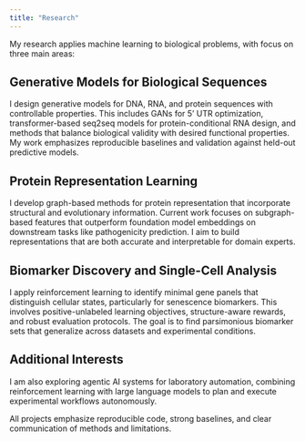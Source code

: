 ```yaml
---
title: "Research"
---
```


My research applies machine learning to biological problems, with focus on three main areas:

## Generative Models for Biological Sequences

I design generative models for DNA, RNA, and protein sequences with controllable properties. This includes GANs for 5' UTR optimization, transformer-based seq2seq models for protein-conditional RNA design, and methods that balance biological validity with desired functional properties. My work emphasizes reproducible baselines and validation against held-out predictive models.

## Protein Representation Learning

I develop graph-based methods for protein representation that incorporate structural and evolutionary information. Current work focuses on subgraph-based features that outperform foundation model embeddings on downstream tasks like pathogenicity prediction. I aim to build representations that are both accurate and interpretable for domain experts.

## Biomarker Discovery and Single-Cell Analysis

I apply reinforcement learning to identify minimal gene panels that distinguish cellular states, particularly for senescence biomarkers. This involves positive-unlabeled learning objectives, structure-aware rewards, and robust evaluation protocols. The goal is to find parsimonious biomarker sets that generalize across datasets and experimental conditions.

## Additional Interests

I am also exploring agentic AI systems for laboratory automation, combining reinforcement learning with large language models to plan and execute experimental workflows autonomously.

All projects emphasize reproducible code, strong baselines, and clear communication of methods and limitations.